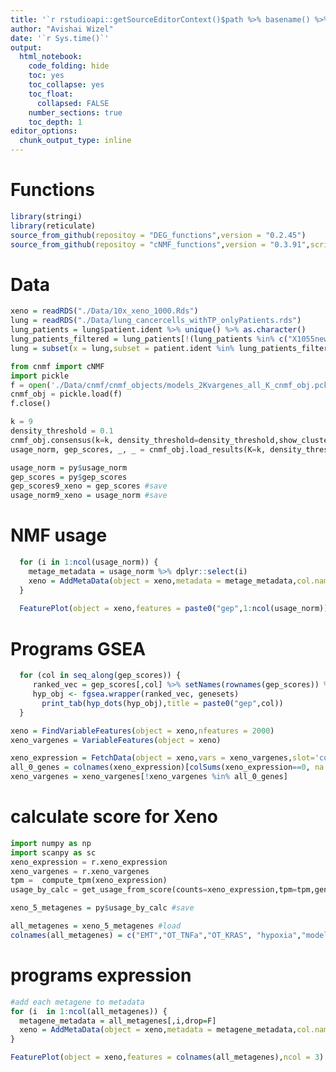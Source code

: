 ```yaml
---
title: '`r rstudioapi::getSourceEditorContext()$path %>% basename() %>% gsub(pattern = "\\.Rmd",replacement = "")`' 
author: "Avishai Wizel"
date: '`r Sys.time()`'
output: 
  html_notebook: 
    code_folding: hide
    toc: yes
    toc_collapse: yes
    toc_float: 
      collapsed: FALSE
    number_sections: true
    toc_depth: 1
editor_options: 
  chunk_output_type: inline
---
```




# Functions

```r
library(stringi)
library(reticulate)
source_from_github(repositoy = "DEG_functions",version = "0.2.45")
source_from_github(repositoy = "cNMF_functions",version = "0.3.91",script_name = "cnmf_function_Harmony.R")

```

# Data

```r
xeno = readRDS("./Data/10x_xeno_1000.Rds")
lung = readRDS("./Data/lung_cancercells_withTP_onlyPatients.rds")
lung_patients = lung$patient.ident %>% unique() %>% as.character()
lung_patients_filtered = lung_patients[!(lung_patients %in% c("X1055new","X1099"))] # remove patients with less than 100 malignant cells
lung = subset(x = lung,subset = patient.ident %in% lung_patients_filtered)
```

```python
from cnmf import cNMF
import pickle
f = open('./Data/cnmf/cnmf_objects/models_2Kvargenes_all_K_cnmf_obj.pckl', 'rb')
cnmf_obj = pickle.load(f)
f.close()
```


```python
k = 9
density_threshold = 0.1 
cnmf_obj.consensus(k=k, density_threshold=density_threshold,show_clustering=True)
usage_norm, gep_scores, _, _ = cnmf_obj.load_results(K=k, density_threshold=density_threshold)

```

```r
usage_norm = py$usage_norm
gep_scores = py$gep_scores
gep_scores9_xeno = gep_scores #save 
usage_norm9_xeno = usage_norm #save
```



# NMF usage
```r


  for (i in 1:ncol(usage_norm)) {
    metage_metadata = usage_norm %>% dplyr::select(i)
    xeno = AddMetaData(object = xeno,metadata = metage_metadata,col.name = paste0("gep",i))
  }
  
  FeaturePlot(object = xeno,features = paste0("gep",1:ncol(usage_norm)),ncol = 3)


```
# Programs GSEA {.tabset}

```r
  for (col in seq_along(gep_scores)) {
     ranked_vec = gep_scores[,col] %>% setNames(rownames(gep_scores)) %>% sort(decreasing = TRUE) 
     hyp_obj <- fgsea.wrapper(ranked_vec, genesets)
       print_tab(hyp_dots(hyp_obj),title = paste0("gep",col))
  }
```

```r
xeno = FindVariableFeatures(object = xeno,nfeatures = 2000)
xeno_vargenes = VariableFeatures(object = xeno)

xeno_expression = FetchData(object = xeno,vars = xeno_vargenes,slot='counts')
all_0_genes = colnames(xeno_expression)[colSums(xeno_expression==0, na.rm=TRUE)==nrow(xeno_expression)] #delete rows that have all 0
xeno_vargenes = xeno_vargenes[!xeno_vargenes %in% all_0_genes]

```


# calculate score for Xeno
```python
import numpy as np
import scanpy as sc
xeno_expression = r.xeno_expression
xeno_vargenes = r.xeno_vargenes
tpm =  compute_tpm(xeno_expression)
usage_by_calc = get_usage_from_score(counts=xeno_expression,tpm=tpm,genes=xeno_vargenes, cnmf_obj=cnmf_obj,k=k)
```

```r
xeno_5_metagenes = py$usage_by_calc #save
```


```r
all_metagenes = xeno_5_metagenes #load
colnames(all_metagenes) = c("EMT","OT_TNFa","OT_KRAS", "hypoxia","model1071","cell_cycle1","cell_cycle2","unknown","unknown_EMT")
```


# programs expression
```r

#add each metagene to metadata
for (i  in 1:ncol(all_metagenes)) {
  metagene_metadata = all_metagenes[,i,drop=F]
  xeno = AddMetaData(object = xeno,metadata = metagene_metadata,col.name = names(all_metagenes)[i])
}

FeaturePlot(object = xeno,features = colnames(all_metagenes),ncol = 3)
```

<script src="https://hypothes.is/embed.js" async></script>

